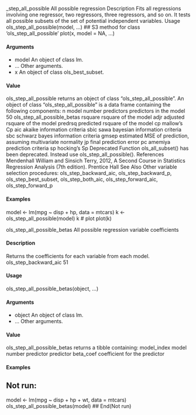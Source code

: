 _step_all_possible All possible regression
Description
Fits all regressions involving one regressor, two regressors, three regressors, and so on. It tests all
possible subsets of the set of potential independent variables.
Usage
ols_step_all_possible(model, ...)
## S3 method for class 'ols_step_all_possible'
plot(x, model = NA, ...)

#### Arguments
* model An object of class lm.
* ... Other arguments.
* x An object of class ols_best_subset.

#### Value
ols_step_all_possible returns an object of class "ols_step_all_possible". An object of
class "ols_step_all_possible" is a data frame containing the following components:
n model number
predictors predictors in the model
50 ols_step_all_possible_betas
rsquare rsquare of the model
adjr adjusted rsquare of the model
predrsq predicted rsquare of the model
cp mallow’s Cp
aic akaike information criteria
sbic sawa bayesian information criteria
sbc schwarz bayes information criteria
gmsep estimated MSE of prediction, assuming multivariate normality
jp final prediction error
pc amemiya prediction criteria
sp hocking’s Sp
Deprecated Function
ols_all_subset() has been deprecated. Instead use ols_step_all_possible().
References
Mendenhall William and Sinsich Terry, 2012, A Second Course in Statistics Regression Analysis
(7th edition). Prentice Hall
See Also
Other variable selection procedures: ols_step_backward_aic, ols_step_backward_p, ols_step_best_subset,
ols_step_both_aic, ols_step_forward_aic, ols_step_forward_p

#### Examples
model <- lm(mpg ~ disp + hp, data = mtcars)
k <- ols_step_all_possible(model)
k
# plot
plot(k)

ols_step_all_possible_betas
All possible regression variable coefficients

#### Description
Returns the coefficients for each variable from each model.
ols_step_backward_aic 51

#### Usage
ols_step_all_possible_betas(object, ...)

#### Arguments
* object An object of class lm.
* ... Other arguments.

#### Value
ols_step_all_possible_betas returns a tibble containing:
model_index model number
predictor predictor
beta_coef coefficient for the predictor

#### Examples
## Not run:
model <- lm(mpg ~ disp + hp + wt, data = mtcars)
ols_step_all_possible_betas(model)
## End(Not run)
